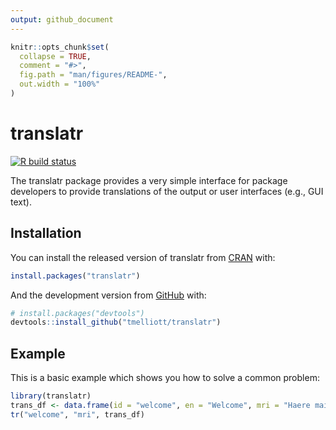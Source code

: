 ```yaml
---
output: github_document
---
```


<!-- README.md is generated from README.Rmd. Please edit that file -->

```r
knitr::opts_chunk$set(
  collapse = TRUE,
  comment = "#>",
  fig.path = "man/figures/README-",
  out.width = "100%"
)
```

# translatr

<!-- badges: start -->
[![R build status](https://github.com/tmelliott/translatr/workflows/R-CMD-check/badge.svg)](https://github.com/tmelliott/translatr/actions)
<!-- badges: end -->

The translatr package provides a very simple interface for package developers to provide translations of the output or user interfaces (e.g., GUI text).

## Installation

You can install the released version of translatr from [CRAN](https://CRAN.R-project.org) with:

``` r
install.packages("translatr")
```

And the development version from [GitHub](https://github.com/) with:

``` r
# install.packages("devtools")
devtools::install_github("tmelliott/translatr")
```
## Example

This is a basic example which shows you how to solve a common problem:

```r
library(translatr)
trans_df <- data.frame(id = "welcome", en = "Welcome", mri = "Haere mai")
tr("welcome", "mri", trans_df)
```
